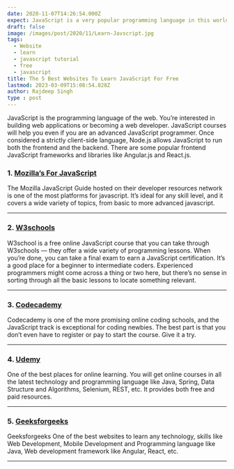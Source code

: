 ```yaml
---
date: 2020-11-07T14:26:54.000Z
expect: JavaScript is a very popular programming language in this world. you interested in building web applications or becoming a web developer, so you definitely learn it.
draft: false
image: /images/post/2020/11/Learn-Javscript.jpg
tags:
  - Website
  - learn
  - javascript tutorial
  - free
  - javascript
title: The 5 Best Websites To Learn JavaScript For Free
lastmod: 2023-03-09T15:08:54.828Z
author: Rajdeep Singh
type : post
---
```


JavaScript is the programming language of the web. You’re interested in building
web applications or becoming a web developer. JavaScript courses will help you even if you are an advanced
JavaScript programmer. Once considered a strictly client-side language, Node.js
allows JavaScript to run both the frontend and the backend. There are some
popular frontend JavaScript frameworks and libraries like Angular.js and
React.js.

### 1. [Mozilla’s For JavaScript](https://developer.mozilla.org/en-US/docs/Web/JavaScript/Guide)

The Mozilla JavaScript Guide hosted on their developer resources network is one
of the most platforms for javascript. It’s ideal for any skill level, and it
covers a wide variety of topics, from basic to more advanced javascript.

---

### 2. [W3schools](https://www.w3schools.com/js/)

W3school is a free online JavaScript course that you can take through W3schools
— they offer a wide variety of programming lessons. When you’re done, you can
take a final exam to earn a JavaScript certification. It’s a good place for a
beginner to intermediate coders. Experienced programmers might come across a
thing or two here, but there’s no sense in sorting through all the basic lessons
to locate something relevant.

---

### 3. [Codecademy](https://l.facebook.com/l.php?u=https%3A%2F%2Fwww.codecademy.com%2Fcatalog%2Flanguage%2Fjavascript&h=AT2dXpeRVDrBRwTpX_jFnqISV5mDXltNtO5ScecN6iDCUJEAype2cWwN-jvTvI9TWuaN3eCGse5WuJYtm-CQ0MlCToOyodLos5GOczZCY5zrPqq2C3VScnDDTvo9BcmSC4O5_Y976O6oqkMPBbmzhxmndhtIqA)

Codecademy is one of the more promising online coding schools, and the
JavaScript track is exceptional for coding newbies. The best part is that you
don’t even have to register or pay to start the course. Give it a try.

---

### 4. [Udemy](https://l.facebook.com/l.php?u=https%3A%2F%2Fwww.udemy.com%2Ftopic%2Fjavascript%2F&h=AT0oQIPkQ0vAT6oJ72IKI7zBR3jq40IULsbHm6nVGXeTtC6gMv16JEZEaNwNDoHu1vwihNkl_Q725Uz2XqopJXQkOHjzRgSwsiFgvx3AyqZuG9dKjlZQFX4OW3gL3Bz2zyolUVTXU5XD-JR7chy3PmszSRFnTQ)

One of the best places for online learning. You will get online courses in all
the latest technology and programming language like Java, Spring, Data Structure
and Algorithms, Selenium, REST, etc. It provides both free and paid resources.

---

### 5. [Geeksforgeeks](https://l.facebook.com/l.php?u=https%3A%2F%2Fwww.geeksforgeeks.org%2Fjavascript-tutorial%2F&h=AT2VsGxwjRn_C5R2MKIt9xMiBzSwfWNkWRlboIPzSv_HQPLtLYuXv6DjW09rR0g96PKzPRAvf1S1dKFyEqxu84SQSSPJj50BLqWrUH8ugbaf9Xy3-kUGmeERZAln9pgUTF8YwGIypEeMQNZ5RcbpmMvMEy3WFw)

Geeksforgeeks One of the best websites to learn any technology, skills like Web
Development, Mobile Development and Programming language like Java, Web
development framework like Angular, React, etc.

---
